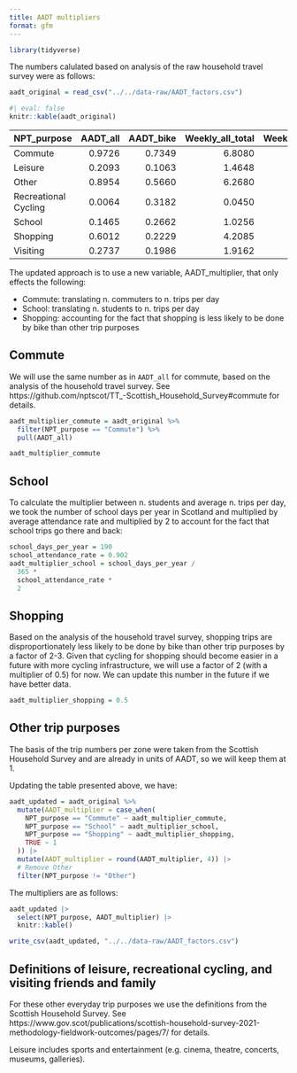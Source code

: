 ```yaml
---
title: AADT multipliers
format: gfm
---
```


```r
library(tidyverse)
```

The numbers calulated based on analysis of the raw household travel survey were as follows:

```r
aadt_original = read_csv("../../data-raw/AADT_factors.csv")
```

```r
#| eval: false
knitr::kable(aadt_original)
```

| NPT_purpose          | AADT_all | AADT_bike | Weekly_all_total | Weekly_bike_total |
|:---------------------|---------:|----------:|-----------------:|------------------:|
| Commute              |   0.9726 |    0.7349 |           6.8080 |            5.1446 |
| Leisure              |   0.2093 |    0.1063 |           1.4648 |            0.7444 |
| Other                |   0.8954 |    0.5660 |           6.2680 |            3.9619 |
| Recreational Cycling |   0.0064 |    0.3182 |           0.0450 |            2.2274 |
| School               |   0.1465 |    0.2662 |           1.0256 |            1.8635 |
| Shopping             |   0.6012 |    0.2229 |           4.2085 |            1.5601 |
| Visiting             |   0.2737 |    0.1986 |           1.9162 |            1.3899 |

The updated approach is to use a new variable, AADT_multiplier, that only effects the following:

- Commute: translating n. commuters to n. trips per day
- School: translating n. students to n. trips per day
- Shopping: accounting for the fact that shopping is less  likely to be done by bike than other trip purposes

## Commute

We will use the same number as in `AADT_all` for commute, based on the analysis of the household travel survey.
See https://github.com/nptscot/TT_-Scottish_Household_Survey#commute for details.

```r
aadt_multiplier_commute = aadt_original %>%
  filter(NPT_purpose == "Commute") %>%
  pull(AADT_all)
```


```r
aadt_multiplier_commute
```

## School

To calculate the multiplier between n. students and average n. trips per day, we took the number of school days per year in Scotland and multiplied by average attendance rate and multiplied by 2 to account for the fact that school trips go there and back:

```r
school_days_per_year = 190
school_attendance_rate = 0.902
aadt_multiplier_school = school_days_per_year /
  365 * 
  school_attendance_rate *
  2
```

## Shopping

Based on the analysis of the household travel survey, shopping trips are disproportionately less likely to be done by bike than other trip purposes by a factor of 2-3.
Given that cycling for shopping should become easier in a future with more cycling infrastructure, we will use a factor of 2 (with a multiplier of 0.5) for now.
We can update this number in the future if we have better data.

```r
aadt_multiplier_shopping = 0.5
```

## Other trip purposes

The basis of the trip numbers per zone were taken from the Scottish Household Survey and are already in units of AADT, so we will keep them at 1.

Updating the table presented above, we have:


```r
aadt_updated = aadt_original %>%
  mutate(AADT_multiplier = case_when(
    NPT_purpose == "Commute" ~ aadt_multiplier_commute,
    NPT_purpose == "School" ~ aadt_multiplier_school,
    NPT_purpose == "Shopping" ~ aadt_multiplier_shopping,
    TRUE ~ 1
  )) |>
  mutate(AADT_multiplier = round(AADT_multiplier, 4)) |>
  # Remove Other
  filter(NPT_purpose != "Other")

```

The multipliers are as follows:

```r
aadt_updated |>
  select(NPT_purpose, AADT_multiplier) |>
  knitr::kable()
```


```r
write_csv(aadt_updated, "../../data-raw/AADT_factors.csv")
```

## Definitions of leisure, recreational cycling, and visiting friends and family

For these other everyday trip purposes we use the definitions from the Scottish Household Survey.
See https://www.gov.scot/publications/scottish-household-survey-2021-methodology-fieldwork-outcomes/pages/7/ for details.

Leisure includes sports and entertainment (e.g. cinema, theatre, concerts, museums, galleries).

